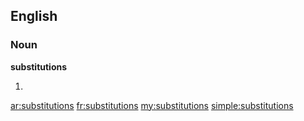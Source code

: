 ==English==

===Noun===
'''substitutions'''

# {{plural of|[[substitution]]}}

[[ar:substitutions]]
[[fr:substitutions]]
[[my:substitutions]]
[[simple:substitutions]]